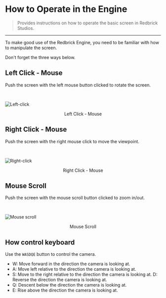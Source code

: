 # How to Operate in the Engine

> Provides instructions on how to operate the basic screen in Redbrick Studios.

---

To make good use of the Redbrick Engine, you need to be familiar with how to manipulate the screen.

Don't forget the three ways below.

## Left Click - Mouse

Push the screen with the left mouse button clicked to rotate the screen.

<br />

![Left-click](../../../images/leftclick.gif)

<center>Left Click - Mouse</center>

## Right Click - Mouse

Push the screen with the right mouse click to move the viewpoint.

<br />

![Right-click](../../../images/rightclick.gif)

<center>Right Click - Mouse</center>

## Mouse Scroll

Push the screen with the mouse scroll button clicked to zoom in/out.

<br />

![Mouse scroll](../../../images/mousescroll.gif)

<center>Mouse Scroll</center>

## How control keyboard

Use the `WASDQE` button to control the camera.

- W: Move forward in the direction the camera is looking at.
- A: Move left relative to the direction the camera is looking at.
- S: Move to the right relative to the direction the camera is looking at. D: Reverse the direction the camera is looking at.
- Q: Descent below the direction the camera is looking at.
- E: Rise above the direction the camera is looking at.
